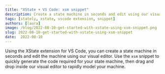 ```yaml
---
title: "XState + VS Code: xsm snippet"
description: Create a state machine in seconds and edit using our visual editor.
tags: [stately, xstate, vscode extension, snippet]
authors: [laura]
image: /blog/2022-08-10-get-started-with-xstate-using-xsm-snippet.png
slug: 2022-08-10-get-started-with-xstate-using-xsm-snippet
date:  2022-08-10
---
```


Using the XState extension for VS Code, you can create a state machine in seconds and edit the machine using our visual editor. Use the `xsm` snippet to quickly generate the code required for your state machine, then drag and drop inside our visual editor to rapidly model your machine.

<YouTube id="Gk3mdlqadYM?"/>
